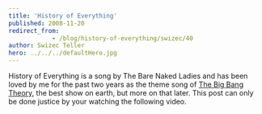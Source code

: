 ```yaml
---
title: 'History of Everything'
published: 2008-11-20
redirect_from: 
            - /blog/history-of-everything/swizec/40
author: Swizec Teller
hero: ../../../defaultHero.jpg
---
```

History of Everything is a song by The Bare Naked Ladies and has been loved by me for the past two years as the theme song of [The Big Bang Theory](http://en.wikipedia.org/wiki/The_big_bang_theory), the best show on earth, but more on that later. This post can only be done justice by your watching the following video.